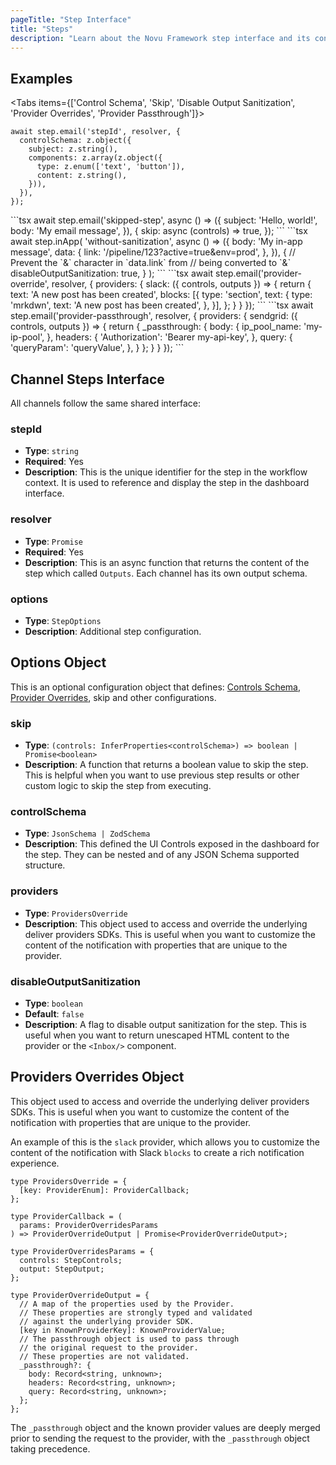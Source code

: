 ```yaml
---
pageTitle: "Step Interface"
title: "Steps"
description: "Learn about the Novu Framework step interface and its configuration options"
---
```



## Examples

<Tabs items={['Control Schema', 'Skip', 'Disable Output Sanitization', 'Provider Overrides', 'Provider Passthrough']}>
  <Tab value="Control Schema">
```tsx
await step.email('stepId', resolver, {
  controlSchema: z.object({
    subject: z.string(),
    components: z.array(z.object({
      type: z.enum(['text', 'button']),
      content: z.string(),
    })),
  }),
});
```
  </Tab>
  <Tab value="Skip">
```tsx
await step.email('skipped-step', async () => ({
  subject: 'Hello, world!',
  body: 'My email message',
}), {
  skip: async (controls) => true,
});
```
  </Tab>
  <Tab value="Disable Output Sanitization">
```tsx
await step.inApp(
  'without-sanitization',
  async () => ({
    body: 'My in-app message',
    data: {
      link: '/pipeline/123?active=true&env=prod',
    },
  }),
  {
    // Prevent the `&` character in `data.link` from
    // being converted to `&amp;`
    disableOutputSanitization: true,
  }
);
```
  </Tab>
  <Tab value="Provider Overrides">
```tsx
await step.email('provider-override', resolver, {
  providers: {
    slack: ({ controls, outputs }) => {
      return {
        text: 'A new post has been created',
        blocks: [{
          type: 'section',
          text: {
            type: 'mrkdwn',
            text: 'A new post has been created',
          },
        }],
      };
    }
  }
});
```
  </Tab>
  <Tab value="Provider Passthrough">
```tsx
await step.email('provider-passthrough', resolver, {
  providers: {
    sendgrid: ({ controls, outputs }) => {
      return {
        _passthrough: {
          body: {
            ip_pool_name: 'my-ip-pool',
          },
          headers: {
            'Authorization': 'Bearer my-api-key',
          },
          query: {
            'queryParam': 'queryValue',
          },
        }
      };
    }
  }
});
```
  </Tab>
</Tabs>

## Channel Steps Interface

All channels follow the same shared interface:

### stepId
- **Type**: `string`
- **Required**: Yes
- **Description**: This is the unique identifier for the step in the workflow context. It is used to reference and display the step in the dashboard interface.

### resolver
- **Type**: `Promise`
- **Required**: Yes
- **Description**: This is an async function that returns the content of the step which called `Outputs`. Each channel has its own output schema.

### options
- **Type**: `StepOptions`
- **Description**: Additional step configuration.

## Options Object

This is an optional configuration object that defines: [Controls Schema](/framework/controls), [Provider Overrides](#provider-overrides), skip and other configurations.

### skip
- **Type**: `(controls: InferProperties<controlSchema>) => boolean | Promise<boolean>`
- **Description**: A function that returns a boolean value to skip the step. This is helpful when you want to use previous step results or other custom logic to skip the step from executing.

### controlSchema
- **Type**: `JsonSchema | ZodSchema`
- **Description**: This defined the UI Controls exposed in the dashboard for the step. They can be nested and of any JSON Schema supported structure.

### providers
- **Type**: `ProvidersOverride`
- **Description**: This object used to access and override the underlying deliver providers SDKs. This is useful when you want to customize the content of the notification with properties that are unique to the provider.

### disableOutputSanitization
- **Type**: `boolean`
- **Default**: `false`
- **Description**: A flag to disable output sanitization for the step. This is useful when you want to return unescaped HTML content to the provider or the `<Inbox/>` component.

## Providers Overrides Object

This object used to access and override the underlying deliver providers SDKs. This is useful when you want to customize the content of the notification with properties that are unique to the provider.

An example of this is the `slack` provider, which allows you to customize the content of the notification with Slack `blocks` to create a rich notification experience.

```tsx
type ProvidersOverride = {
  [key: ProviderEnum]: ProviderCallback;
};

type ProviderCallback = (
  params: ProviderOverridesParams
) => ProviderOverrideOutput | Promise<ProviderOverrideOutput>;

type ProviderOverridesParams = {
  controls: StepControls;
  output: StepOutput;
};

type ProviderOverrideOutput = {
  // A map of the properties used by the Provider.
  // These properties are strongly typed and validated
  // against the underlying provider SDK.
  [key in KnownProviderKey]: KnownProviderValue;
  // The passthrough object is used to pass through
  // the original request to the provider.
  // These properties are not validated.
  _passthrough?: {
    body: Record<string, unknown>;
    headers: Record<string, unknown>;
    query: Record<string, unknown>;
  };
};
```

The `_passthrough` object and the known provider values are deeply merged prior to sending the request to the provider, with the `_passthrough` object taking precedence.
